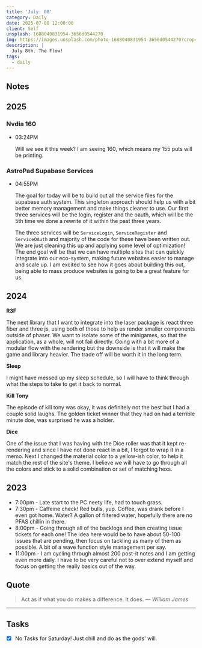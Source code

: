 ```yaml
---
title: 'July: 08'
category: Daily
date: 2025-07-08 12:00:00
client: Self
unsplash: 1688040831954-3656d0544270
img: https://images.unsplash.com/photo-1688040831954-3656d0544270?crop=entropy&cs=srgb&fm=jpg&ixid=MnwzNjM5Nzd8MHwxfHJhbmRvbXx8fHx8fHx8fDE2ODE3NDg2ODY&ixlib=rb-4.0.3&q=85
description: |
  July 8th. The Flow!
tags:
  - daily
---
```



## Notes

## 2025

### Nvdia 160

-   03:24PM

    Will we see it this week?
    I am seeing 160, which means my 155 puts will be printing.

### AstroPad Supabase Services

-   04:55PM

    The goal for today will be to build out all the service files for the supabase auth system.
    This singleton approach should help us with a bit better memory management and make things cleaner to use.
    Our first three services will be the login, register and the oauth, which will be the 5th time we done a rewrite of it within the past three years.    

    The three services will be `ServiceLogin`, `ServiceRegister` and `ServiceOAuth` and majority of the code for these have been written out.
    We are just cleaning this up and applying some level of optimization!
    The end goal will be that we can have multiple sites that can quickly integrate into our eco-system, making future websites easier to manage and scale up.
    I am excited to see how it goes about building this out, being able to mass produce websites is going to be a great feature for us.

## 2024

**R3F**

The next library that I want to integrate into the laser package is react three fiber and three js, using both of those to help us render smaller components outside of phaser.
We want to isolate some of the minigames, so that the application, as a whole, will not fail directly.
Going with a bit more of a modular flow with the rendering but the downside is that it will make the game and library heavier.
The trade off will be worth it in the long term.

**Sleep**

I might have messed up my sleep schedule, so I will have to think through what the steps to take to get it back to normal.

**Kill Tony**

The episode of kill tony was okay, it was definitely not the best but I had a couple solid laughs.
The golden ticket winner that they had on had a terrible minute doe, was surprised he was a holder.

**Dice** 

One of the issue that I was having with the Dice roller was that it kept re-rendering and since I have not done react in a bit, I forgot to wrap it in a memo.
Next I changed the material color to a yellow-ish color, to help it match the rest of the site's theme.
I believe we will have to go through all the colors and stick to a solid combination or set of matching hexs.

<Adsense />

## 2023
- 7:00pm - Late start to the PC neety life, had to touch grass.
- 7:30pm - Caffeine check! Red bulls, yup. Coffee, was drank before I even got home. Water? A gallon of filtered water, hopefully there are no PFAS chillin in there. 
- 8:00pm - Going through all of the backlogs and then creating issue tickets for each one! The idea here would be to have about 50-100 issues that are pending, then focus on tackling as many of them as possible. A bit of a wave function style management per say.
- 11:00pm - I am cycling through almost 200 post-it notes and I am getting even more daily. I have to be very careful not to over extend myself and focus on getting the really basics out of the way.

## Quote

> Act as if what you do makes a difference. It does.
> — <cite>William James</cite>

---

## Tasks

- [x] No Tasks for Saturday! Just chill and do as the gods' will.